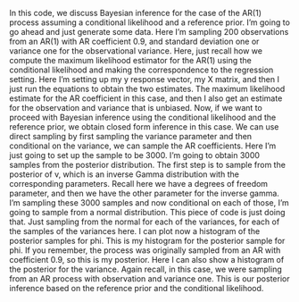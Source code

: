 <!-- transcript of https://www.coursera.org/learn/bayesian-statistics-time-series-analysis/lecture/TmapF/bayesian-inference-in-the-ar-1-conditional-likelihood-example -->

In this code, we discuss Bayesian inference
for the case of the AR(1) process assuming a conditional likelihood
and a reference prior. I'm going to go ahead and
just generate some data. Here I'm sampling 200
observations from an AR(1) with AR
coefficient 0.9, and standard deviation
one or variance one for the
observational variance. Here, just recall how we compute the maximum likelihood
estimator for the AR(1) using the conditional likelihood
and making the correspondence to the regression setting. Here I'm setting up my y
response vector, my X matrix, and then I just run
the equations to obtain the two estimates. The maximum likelihood
estimate for the AR coefficient in this case, and then I also get
an estimate for the observation and
variance that is unbiased. Now, if we want to proceed with Bayesian inference using
the conditional likelihood and the reference prior, we obtain closed form
inference in this case. We can use direct
sampling by first sampling the variance parameter and then conditional
on the variance, we can sample the
AR coefficients. Here I'm just going to set
up the sample to be 3000. I'm going to obtain 3000 samples from the
posterior distribution. The first step is to sample
from the posterior of v, which is an inverse
Gamma distribution with the corresponding
parameters. Recall here we have a degrees
of freedom parameter, and then we have
the other parameter for the inverse gamma. I'm sampling these 3000 samples and now conditional
on each of those, I'm going to sample from
a normal distribution. This piece of code
is just doing that. Just sampling from the normal
for each of the variances, for each of the samples
of the variances here. I can plot now a histogram of the posterior samples for phi. This is my histogram for the
posterior sample for phi. If you remember, the process was
originally sampled from an AR with coefficient 0.9, so this is my posterior. Here I can also show a histogram of the
posterior for the variance. Again recall, in this case, we were sampling from an AR process with
observation and variance one. This is our posterior
inference based on the reference prior and the
conditional likelihood.
